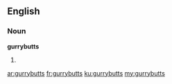 ==English==

===Noun===
'''gurrybutts'''

# {{plural of|gurrybutt}}

[[ar:gurrybutts]]
[[fr:gurrybutts]]
[[ku:gurrybutts]]
[[my:gurrybutts]]